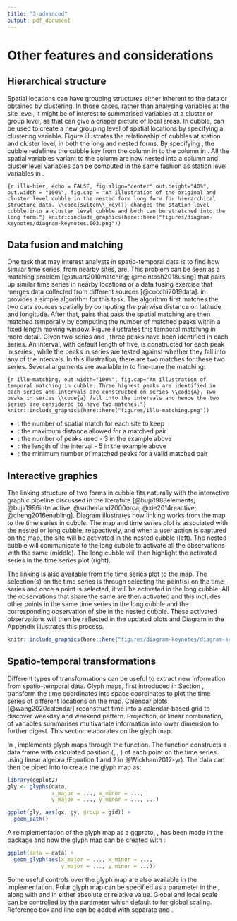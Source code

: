 ```yaml
---
title: "3-advanced"
output: pdf_document
---
```


# Other features and considerations {#others}

## Hierarchical structure

Spatial locations can have grouping structures either inherent to the data or obtained by clustering. In those cases, rather than analysing variables at the site level, it might be of interest to summarised variables at a cluster or group level, as that can give a crisper picture of local areas. In cubble, \code{switch_key()} can be used to create a new grouping level of spatial locations by specifying a clustering variable. Figure \ref{fig:illu-hier} illustrates the relationship of cubbles at station and cluster level, in both the long and nested forms. By specifying \code{cluster_nested <- station_nested \%>\% switch_key(key = cluster)}, the cubble redefines the cubble key from the \code{id} column in \code{station_nested} to the \code{cluster} column in \code{cluster_nested}. All the spatial variables variant to the \code{cluster} column are now nested into a \code{.val} column and cluster level variables can be computed in the same fashion as station level variables in \code{station_nested}.

```{r illu-hier, echo = FALSE, fig.align="center",out.height="40%", out.width = "100%", fig.cap = "An illustration of the original and cluster level cubble in the nested form long form for hierarchical structure data. \\code{switch\\_key()} changes the station level cubble into a cluster level cubble and both can be stretched into the long form."}
knitr::include_graphics(here::here("figures/diagram-keynotes/diagram-keynotes.003.png"))
```

## Data fusion and matching {#matching}

One task that may interest analysts in spatio-temporal data is to find how similar time series, from nearby sites, are. This problem can be seen as a matching problem [@stuart2010matching; @mcintosh2018using] that pairs up similar time series in nearby locations or a data fusing exercise that merges data collected from different sources [@cocchi2019data]. \code{match_sites()} in \pkg{cubble} provides a simple algorithm for this task. The algorithm first matches the two data sources spatially by computing the pairwise distance on latitude and longitude. After that, pairs that pass the spatial matching are then matched temporally by computing the number of matched peaks within a fixed length moving window. Figure \ref{fig:illu-matching} illustrates this temporal matching in more detail. Given two series \code{A} and \code{a}, three peaks have been identified in each series. An interval, with default length of five, is constructed for each peak in series \code{A}, while the peaks in series \code{a} are tested against whether they fall into any of the intervals. In this illustration, there are two matches for these two series. Several arguments are available in \code{match_sites()} to fine-tune the matching:

```{r illu-matching, out.width="100%", fig.cap="An illustration of temporal matching in cubble. Three highest peaks are identified in each series and intervals are constructed on series \\code{A}. Two peaks in series \\code{a} fall into the intervals and hence the two series are considered to have two matches."}
knitr::include_graphics(here::here("figures/illu-matching.png"))
```

 - \code{spatial_n_keep}: the number of spatial match for each site to keep
 - \code{spatial_dist_max}: the maximum distance allowed for a matched pair
 - \code{temporal_n_highest}: the number of peaks used - 3 in the example above
 - \code{temporal_window}: the length of the interval - 5 in the example above
 - \code{temporal_min_match}: the minimum number of matched peaks for a valid matched pair

## Interactive graphics

<!-- Interactive graphics can listen to users' actions on the plot to provide additional information that facilitates data exploration. This is a useful technique for spatio-temporal data since users can zoom or pan the map to view the local and global structure of the map; use tooltips or popups to query more information about a graphic element; or highlight points to explore its linked views in other plots. In the R community, many implementations have been developed to connect \proglang{R} to \proglang{javascript} to create interactive graphics. In relation to spatio, temporal, and spatio-temporal data, the general purpose packages \pkg{plotly} [@plotly] and \pkg{leaflet} [@leaflet] realise various interactive actions through their corresponding javascript libraries. \pkg{crosstalk} [@crosstalk] and \pkg{tsibbletalk} [@tsibbletalk] implement brushed linking between htmlwidgets. \pkg{ggiraph} [@ggiraph] enables tooltip, self-linking, and customised actions specified through its own \proglang{javascript}. -->

<!-- While many graphic implementations present worked examples to illustrate the usage of the package, few documents the underlying pipeline that transforms the raw data step-by-step to the final view on the screen. There have been some early work in building the data pipeline for (interactive) graphics [@buja1988elements; @buja1996interactive;  @sutherland2000orca] and more recent discussions include @wickham2009plumbing, @xie2014reactive, and @cheng2016enabling. -->

The linking structure of two forms in cubble fits naturally with the interactive graphic pipeline discussed in the literature [@buja1988elements; @buja1996interactive;  @sutherland2000orca; @xie2014reactive; @cheng2016enabling]. Diagram \ref{fig:illu-interactive} illustrates how linking works from the map to the time series in cubble. The map and time series plot is associated with the nested or long cubble, respectively, and when a user action is captured on the map, the site will be activated in the nested cubble (left). The nested cubble will communicate to the long cubble to activate all the observations with the same \code{id} (middle). The long cubble will then highlight the activated series in the time series plot (right).

The linking is also available from the time series plot to the map. The selection(s) on the time series is through selecting the point(s) on the time series and once a point is selected, it will be activated in the long cubble. All the observations that share the same \code{id} are then activated and this includes other points in the same time series in the long cubble and the corresponding observation of site in the nested cubble. These activated observations will then be reflected in the updated plots and Diagram \ref{fig:illu-interactive-2} in the Appendix illustrates this process.

```r
knitr::include_graphics(here::here("figures/diagram-keynotes/diagram-keynotes.004.png"))
```

## Spatio-temporal transformations {#st_transformation}

Different types of transformations can be useful to extract new information from spatio-temporal data. Glyph maps, first introduced in Section \ref{unfold}, transform the time coordinates into space coordinates to plot the time series of different locations on the map. Calendar plots [@wang2020calendar] reconstruct time into a calendar-based grid to discover weekday and weekend pattern. Projection, or linear combination, of variables summarises multivariate information into lower dimension to further digest. This section elaborates on the glyph map.

In \proglang{R}, \pkg{GGally} implements glyph maps through the \code{glyphs()} function. The function constructs a data frame with calculated position (\code{gx}, \code{gy}, \code{gid}) of each point on the time series using linear algebra (Equation 1 and 2 in @Wickham2012-yr). The data can then be piped into \code{ggplot} to create the glyph map as:

```r
library(ggplot2)
gly <- glyphs(data,
              x_major = ..., x_minor = ...,
              y_major = ..., y_minor = ..., ...)

ggplot(gly, aes(gx, gy, group = gid)) +
  geom_path()
```

A reimplementation of the glyph map as a ggproto, \code{GeomGlyph}, has been made in the \pkg{cubble} package and now the glyph map can be created with \code{geom_glyph()}:

```r
ggplot(data = data) +
  geom_glyph(aes(x_major = ..., x_minor = ...,
                 y_major = ..., y_minor = ...))
```

Some useful controls over the glyph map are also available in the \code{geom_glyph()} implementation. Polar glyph map can be specified as a parameter \code{polar = TRUE} in the \code{geom_glyph()}, along with \code{width} and \code{height} in either absolute or relative value. Global and local scale can be controlled by the parameter \code{global_rescale} which default to \code{TRUE} for global scaling. Reference box and line can be added with separate \code{geom_glyph_box()} and \code{geom_glyph_line()}.
